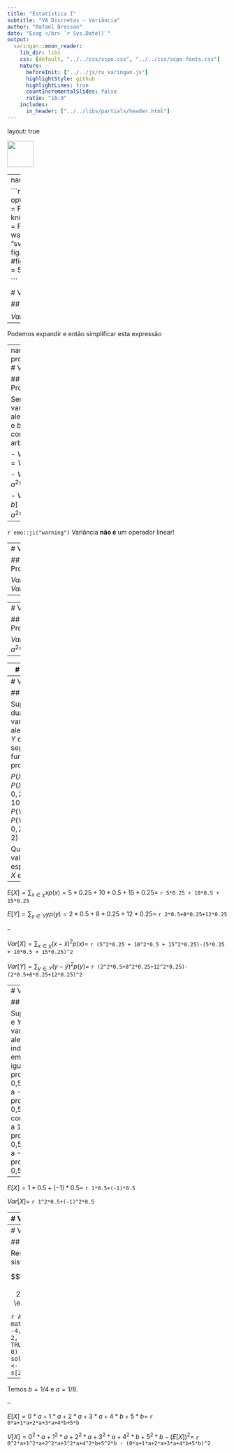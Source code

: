 ```yaml
---
title: "Estatística I"
subtitle: "VA Discretas - Variância"
author: "Rafael Bressan"
date: "Esag </br> `r Sys.Date()`"
output:
  xaringan::moon_reader:
    lib_dir: libs
    css: [default, "../../css/scpo.css", "../../css/scpo-fonts.css"]
    nature:
      beforeInit: ["../../js/ru_xaringan.js"]
      highlightStyle: github
      highlightLines: true
      countIncrementalSlides: false
      ratio: "16:9"
    includes:
      in_header: ["../../libs/partials/header.html"]
---
```


layout: true

<div class="my-footer"><img src="../../img/logo/UdescEsag.jpeg" style="height: 60px;"/></div> 

---
name: indice

```r
options(htmltools.dir.version = FALSE)
knitr::opts_chunk$set(
    echo = FALSE,
    message = FALSE,
    warning = FALSE,
    dev = "svg",
    cache = TRUE,
    fig.align = "center"
    #fig.width = 11,
    #fig.height = 5
)

```


# Variável Aleatória Discreta

## Variância

$Var[X]=E[(X-E[X])^2]$

--

Podemos expandir e então simplificar esta expressão


\begin{align*}
Var[X]&=E[X^2-2XE[X]+(E[X])^2]\\
&=E[X^2]-2E[X]E[X]+(E[X])^2\\
&=E[X^2]-(E[X])^2
\end{align*}


---
name: propriedades
# Variância

## Propriedades

Sendo $X$ uma variável aleatória e $a$ e $b$ constantes arbitrárias:

- $Var[X+a]=Var[X]$

- $Var[aX]=a^2Var[X]$

- $Var[aX+b]=a^2Var[X]$

--

`r emo::ji("warning")` Variância **não é** um operador linear!

---
# Variância

## Propriedades

$Var[X+a]=Var[X]$

--


\begin{align*}
E[(X+a)^2]&=E[X^2]+2aE[X]+a^2\\
(E[X+a])^2&=(E[X])^2+2aE[X]+a^2\\
Var[X+a]&=E[X^2]-(E[X])^2\\
&=Var[X]
\end{align*}


---
# Variância

## Propriedades

$Var[aX]=a^2Var[X]$

--


\begin{align*}
E[(aX)^2]&=E[a^2X^2]\\
(E[aX])^2&=(aE[X])^2\\
Var[aX]&=a^2E[X^2]-a^2(E[X])^2\\
&=a^2\left[E[X^2]-(E[X])^2\right]\\
&=a^2Var[X]
\end{align*}

---
# Variância

## Propriedades

$Var[aX+b]=a^2Var[X]$

\begin{align*}
E[(aX+b)^2]&=E[a^2X^2+2abX+b^2]\\
&=a^2E[X^2]+2abE[X]+b^2\tag{1}\\
(E[aX+b])^2&=(aE[X])^2+2abE[X]+b^2\\
&=a^2(E[X])^2+2abE[X]+b^2\tag{2}\\
Var[aX+b]&=(1)-(2)\\
&=a^2E[X^2]-a^2(E[X])^2\\
&=a^2Var[X]
\end{align*}

---
# Variância

## Exercícios

Suponha duas variáveis aleatórias $X$ e $Y$ com as seguintes funções de probabilidade:

$P(X=5)=P(X=15)=0,25$ e $P(X=10) = 0,50$. $P(Y=8)=P(Y=12)=0,25$ e $P(Y=2)=0,5$.

Qual será o valor esperado de $X$ e $Y$?

--

$E[X]=\sum_{x\in\chi}xp(x)=5*0.25 + 10*0.5 + 15*0.25 =$ `r 5*0.25 + 10*0.5 + 15*0.25`

$E[Y]=\sum_{y\in\Upsilon}yp(y)=2*0.5+8*0.25+12*0.25=$ `r 2*0.5+8*0.25+12*0.25`

--

$Var[X]=\sum_{x\in\chi}(x-\bar{x})^2 p(x)=$ `r (5^2*0.25 + 10^2*0.5 + 15^2*0.25)-(5*0.25 + 10*0.5 + 15*0.25)^2`

$Var[Y]=\sum_{y\in\Upsilon}(y-\bar{y})^2 p(y)=$ `r (2^2*0.5+8^2*0.25+12^2*0.25)-(2*0.5+8*0.25+12*0.25)^2`

---
# Variância

## Exercícios

Suponha que $X$ e $Y$ sejam variáveis aleatórias independentes, em que $X$ é igual a 1 com probabilidade 0,5 e $X$ é igual a -1 com probabilidade 0,5, assim como $Y$ é igual a 1 com probabilidade 0,5 e Y é igual a -1 com probabilidade 0,5.

--

$E[X]=1*0.5+(-1)*0.5=$ `r 1*0.5+(-1)*0.5`

$Var[X]=$ `r 1^2*0.5+(-1)^2*0.5`

---
# Variância

## Exercícios

A variável aleatória discreta $X$ assume apenas os valores $0, 1, 2, 3, 4 \text{ e } 5$. A função densidade de probabilidade de $X$ é dada por: 

$$
\begin{align*}
P(X = 0)&=P(X=1)=P(X=2)=P(X=3)=a\\
P(X=4) &= P(X = 5)=b\\
P(X\geq 2) &= 3P(X < 2)
\end{align*}
$$
$E[ \cdot ]$ e $V[ \cdot ]$ denotam, respectivamente, esperança e variância. Julgue as seguintes afirmativas:

1. $E[X]=3$
1. $V[X]=12$

---
# Variância

## Exercícios

Resolvemos o sistema:

$$\begin{cases}
4a+2b=1\\
2a+2b=3(2a)
\end{cases}$$

```r
A <- matrix(c(4, 2, -4, 2), ncol = 2, byrow = TRUE)
B <- c(1, 0)
s <- solve(A, B)
a <- s[1]
b <- s[2]
```
--

Temos $b=1/4$ e $a=1/8$. 

--

$E[X]=0*a+1*a+2*a+3*a+4*b+5*b=$ `r 0*a+1*a+2*a+3*a+4*b+5*b`

$V[X]=0^2*a+1^2*a+2^2*a+3^2*a+4^2*b+5^2*b - (E[X])^2=$ `r 0^2*a+1^2*a+2^2*a+3^2*a+4^2*b+5^2*b - (0*a+1*a+2*a+3*a+4*b+5*b)^2`